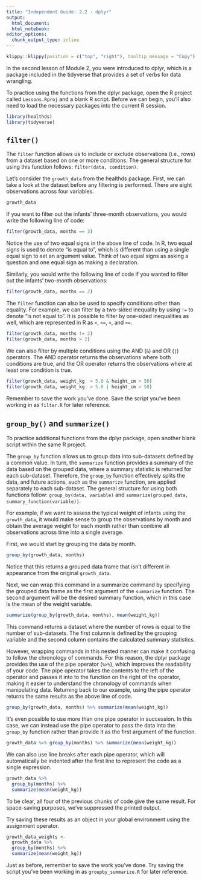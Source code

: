 ```yaml
---
title: "Independent Guide: 2.2 - dplyr"
output: 
  html_document:
  html_notebook:
editor_options: 
  chunk_output_type: inline
---
```


```r
klippy::klippy(position = c("top", "right"), tooltip_message = "Copy")
```

In the second lesson of Module 2, you were introduced to dplyr, which is a package
included in the tidyverse that provides a set of verbs for data wrangling.

To practice using the functions from the dplyr package, open the R project called
`Lessons.Rproj` and a blank R script. Before we can begin, you'll also need to
load the necessary packages into the current R session.

```r
library(healthds)
library(tidyverse)
```

## `filter()`

The `filter` function allows us to include or exclude observations
(i.e., rows) from a dataset based on one or more conditions. The general
structure for using this function follows: `filter(data, condition)`.

Let's consider the `growth_data` from the healthds package. First, we can take a
look at the dataset before any filtering is performed. There are eight
observations across four variables.

```r
growth_data
```

If you want to filter out the infants' three-month observations, you would write 
the following line of code:

```r
filter(growth_data, months == 3)
```

Notice the use of two equal signs in the above line of code. In R, two equal
signs is used to denote "is equal to", which is different than using a single
equal sign to set an argument value. Think of two equal signs as asking a question 
and one equal sign as making a declaration. 

Similarly, you would write the following line of code if you wanted to filter
out the infants' two-month observations:

```r
filter(growth_data, months == 2)
```

The `filter` function can also be used to specify conditions other than
equality. For example, we can filter by a two-sided inequality by using `!=` to
denote "is not equal to". It is possible to filter by one-sided
inequalities as well, which are represented in R as `<`, `<=`, `>`, and `>=`.

```r
filter(growth_data, months != 2)
filter(growth_data, months > 2)
```

We can also filter by multiple conditions using the AND (`&`) and OR (`|`)
operators. The AND operator returns the observations where both conditions are
true, and the OR operator returns the observations where at least one condition
is true.

```r
filter(growth_data, weight_kg  > 5.0 & height_cm > 50)
filter(growth_data, weight_kg  > 5.0 | height_cm > 50)
```

Remember to save the work you've done. Save the script you've been working
in as `filter.R` for later reference.

## `group_by()` and `summarize()`

To practice additional functions from the dplyr package, open another blank
script within the same R project.

The `group_by` function allows us to group data into sub-datasets defined by a
common value. In turn, the `summarize` function provides a summary of the data
based on the grouped data, where a summary statistic is returned for each
sub-dataset. Therefore, the `group_by` function effectively splits the data, and
future actions, such as the `summarize` function, are applied separately to each
sub-dataset. The general structure for using both functions follow:
`group_by(data, variable)` and `summarize(grouped_data, summary_function(variable))`.

For example, if we want to assess the typical weight of infants
using the `growth_data`, it would make sense to group the observations by month
and obtain the average weight for each month rather than combine all
observations across time into a single average.

First, we would start by grouping the data by month.

```r
group_by(growth_data, months)
```

Notice that this returns a grouped data frame that isn't different in appearance
from the original `growth_data`.

Next, we can wrap this command in a summarize command by specifying the grouped
data frame as the first argument of the `summarize` function. The second
argument will be the desired summary function, which in this case is the mean
of the weight variable.

```r
summarize(group_by(growth_data, months), mean(weight_kg))
```

This command returns a dataset where the number of rows is equal to the number of
sub-datasets. The first column is defined by the grouping variable and the
second column contains the calculated summary statistics.

However, wrapping commands in this nested manner can make it confusing to
follow the chronology of commands. For this reason, the dplyr package provides
the use of the pipe operator (`%>%`), which improves the readability of your code.
The pipe operator takes the contents to the left of the operator and passes it
into to the function on the right of the operator, making it easier to
understand the chronology of commands when manipulating data. Returning back to
our example, using the pipe operator returns the same results as the above line
of code.

```r
group_by(growth_data, months) %>% summarize(mean(weight_kg))
```

It's even possible to use more than one pipe operator in succession. In this
case, we can instead use the pipe operator to pass the data into the `group_by`
function rather than provide it as the first argument of the function.

```r
growth_data %>% group_by(months) %>% summarize(mean(weight_kg))
```

We can also use line breaks after each pipe operator, which will automatically
be indented after the first line to represent the code as a single expression.

```r
growth_data %>%
  group_by(months) %>%
  summarize(mean(weight_kg))
```

To be clear, all four of the previous chunks of code give the same result. For 
space-saving purposes, we've suppressed the printed output. 

Try saving these results as an object in your global environment using the
assignment operator.

```r
growth_data_weights <-
  growth_data %>%
  group_by(months) %>%
  summarize(mean(weight_kg))
```

Just as before, remember to save the work you've done. Try saving the script
you've been working in as `groupby_summarize.R` for later reference.
